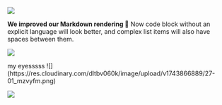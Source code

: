 
![](https://res.cloudinary.com/dltbv060k/image/upload/v1742050494/27-01_mzkw9k.png)

**We improved our Markdown rendering 📝**
Now code block without an explicit language will look better,
and complex list items will also have spaces between them.

![](https://res.cloudinary.com/dltbv060k/image/upload/v1742050494/27-02_vensf0.png)

<ReleaseBuild>
my eyesssss
![](https://res.cloudinary.com/dltbv060k/image/upload/v1743866889/27-01_mzvyfm.png)

![](https://res.cloudinary.com/dltbv060k/image/upload/v1743866914/27-02_mghd0f.png)
</ReleaseBuild>